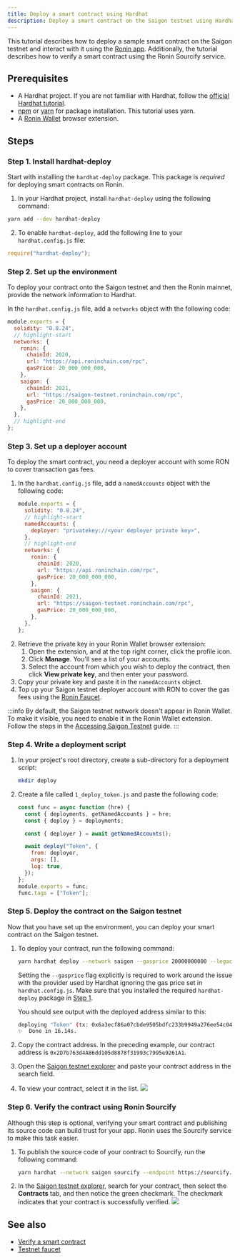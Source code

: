 ```yaml
---
title: Deploy a smart contract using Hardhat
description: Deploy a smart contract on the Saigon testnet using Hardhat.
---
```



This tutorial describes how to deploy a sample smart contract on the Saigon testnet and interact with it using the [Ronin app](https://saigon-app.roninchain.com/).
Additionally, the tutorial describes how to verify a smart contract using the Ronin Sourcify service.

## Prerequisites

- A Hardhat project. If you are not familiar with Hardhat, follow the [official Hardhat tutorial](https://hardhat.org/tutorial).
- [npm](https://www.npmjs.com/) or [yarn](https://yarnpkg.com/) for package installation. This
  tutorial uses yarn.
- A [Ronin Wallet](https://roninchain.com/) browser extension.

## Steps

### Step 1. Install hardhat-deploy

Start with installing the `hardhat-deploy` package. This package is _required_ for deploying smart contracts on Ronin.

1. In your Hardhat project, install `hardhat-deploy` using the following command:

```bash
yarn add --dev hardhat-deploy
```

2. To enable `hardhat-deploy`, add the following line to your `hardhat.config.js` file:

```jsx
require("hardhat-deploy");
```

### Step 2. Set up the environment

To deploy your contract onto the Saigon testnet and then the Ronin mainnet, provide the network
information to Hardhat.

In the `hardhat.config.js` file, add a `networks` object with the following code:

```jsx title="hardhat.config.js"
module.exports = {
  solidity: "0.8.24",
  // highlight-start
  networks: {
    ronin: {
      chainId: 2020,
      url: "https://api.roninchain.com/rpc",
      gasPrice: 20_000_000_000,
    },
    saigon: {
      chainId: 2021,
      url: "https://saigon-testnet.roninchain.com/rpc",
      gasPrice: 20_000_000_000,
    },
  },
  // highlight-end
};
```

### Step 3. Set up a deployer account

To deploy the smart contract, you need a deployer account with some RON to
cover transaction gas fees.

1. In the `hardhat.config.js` file, add a `namedAccounts` object with the following code:
   ```jsx title="hardhat.config.js"
   module.exports = {
     solidity: "0.8.24",
     // highlight-start
     namedAccounts: {
       deployer: "privatekey://<your deployer private key>",
     },
     // highlight-end
     networks: {
       ronin: {
         chainId: 2020,
         url: "https://api.roninchain.com/rpc",
         gasPrice: 20_000_000_000,
       },
       saigon: {
         chainId: 2021,
         url: "https://saigon-testnet.roninchain.com/rpc",
         gasPrice: 20_000_000_000,
       },
     },
   };
   ```
2. Retrieve the private key in your Ronin Wallet browser extension:
   1. Open the extension, and at the top right corner, click the profile icon.
   2. Click **Manage**. You'll see a list of your accounts.
   3. Select the account from which you wish to deploy the contract, then click **View private key**, and then enter your password.
3. Copy your private key and paste it in the `namedAccounts` object.
4. Top up your Saigon testnet deployer account with RON to cover the gas fees using the [Ronin Faucet](https://faucet.roninchain.com/).

:::info
By default, the Saigon testnet network doesn't appear in Ronin Wallet. To make it visible, you need to enable it in the Ronin Wallet extension. Follow the steps in the [Accessing Saigon Testnet](https://support.roninchain.com/hc/en-us/articles/14035929237787-Accessing-Saigon-Testnet) guide.
:::

### Step 4. Write a deployment script

1. In your project's root directory, create a sub-directory for a deployment script:
   ```bash
   mkdir deploy
   ```
2. Create a file called `1_deploy_token.js` and paste the following code:

   ```js title="1_deploy_token.js"
   const func = async function (hre) {
     const { deployments, getNamedAccounts } = hre;
     const { deploy } = deployments;

     const { deployer } = await getNamedAccounts();

     await deploy("Token", {
       from: deployer,
       args: [],
       log: true,
     });
   };
   module.exports = func;
   func.tags = ["Token"];
   ```

### Step 5. Deploy the contract on the Saigon testnet

Now that you have set up the environment, you can deploy your smart contract on the Saigon testnet.

1. To deploy your contract, run the following command:

   ```bash
   yarn hardhat deploy --network saigon --gasprice 20000000000 --legacy
   ```

   Setting the `--gasprice` flag explicitly is required to work around the issue with the provider used by Hardhat ignoring the gas price set in `hardhat.config.js`. Make sure that you installed the required `hardhat-deploy` package in [Step 1](#step-1-install-hardhat-deploy).

   You should see output with the deployed address similar to this:

   ```bash
   deploying "Token" (tx: 0x6a3ecf86a07cbde9505bdfc233b9949a276ee54c04bc52269c161e9aad128d8b)...: deployed at 0x2D7b763d4A86dd105d8878f31993c7995e9261A1 with 686956 gas
   ✨  Done in 16.14s.
   ```

2. Copy the contract address. In the preceding example, our contract address is `0x2D7b763d4A86dd105d8878f31993c7995e9261A1`.
3. Open the [Saigon testnet explorer](https://saigon-app.roninchain.com/) and paste your contract address in the search field.

4. To view your contract, select it in the list.
   <img src={searchForContract} width={400} />

### Step 6. Verify the contract using Ronin Sourcify

Although this step is optional, verifying your smart contract and publishing its
source code can build trust for your app. Ronin uses the Sourcify service to
make this task easier.

1. To publish the source code of your contract to Sourcify, run the following command:

   ```bash
   yarn hardhat --network saigon sourcify --endpoint https://sourcify.roninchain.com/server
   ```

2. In the [Saigon testnet explorer](https://saigon-app.roninchain.com/), search for your contract, then select the **Contracts** tab, and then notice the green checkmark. The checkmark indicates that your contract is successfully verified.
   <img src={confirmVerification} width={800} />

## See also

- [Verify a smart contract](./verify)
- [Testnet faucet](../tools/faucet)
